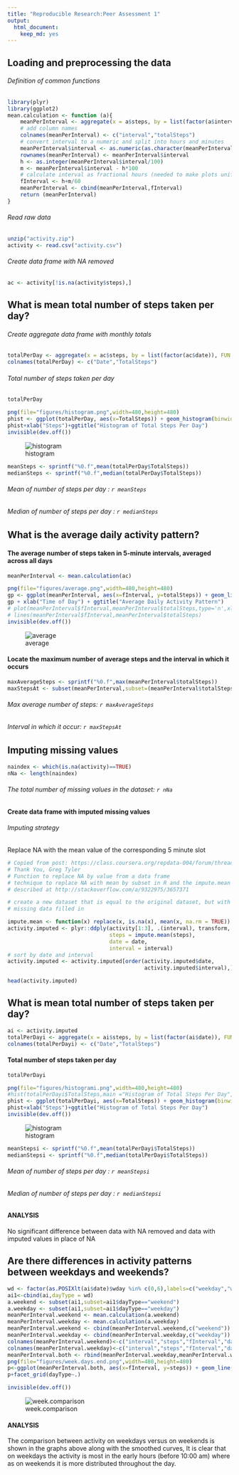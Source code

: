```yaml
---
title: "Reproducible Research:Peer Assessment 1"
output:
  html_document:
    keep_md: yes
---
```

## Loading and preprocessing the data 
###### Definition of common functions
```r
library(plyr)
library(ggplot2)
mean.calculation <- function (a){
    meanPerInterval <- aggregate(x = a$steps, by = list(factor(a$interval)), FUN = "mean")
    # add column names
    colnames(meanPerInterval) <- c("interval","totalSteps")
    # convert interval to a numeric and split into hours and minutes
    meanPerInterval$interval <- as.numeric(as.character(meanPerInterval$interval))
    rownames(meanPerInterval) <- meanPerInterval$interval
    h <- as.integer(meanPerInterval$interval/100)
    m <- meanPerInterval$interval - h*100
    # calculate interval as fractional hours (needed to make plots uniform in time)
    fInterval <- h+m/60
    meanPerInterval <- cbind(meanPerInterval,fInterval)
    return (meanPerInterval)
}
```
###### Read raw data
```r

unzip("activity.zip")
activity <- read.csv("activity.csv")
```
###### Create data frame with NA removed
```r
ac <- activity[!is.na(activity$steps),]
```

## What is mean total number of steps taken per day?
###### Create aggregate data frame with monthly totals
```r
totalPerDay <- aggregate(x = ac$steps, by = list(factor(ac$date)), FUN = "sum")
colnames(totalPerDay) <- c("Date","TotalSteps")
```
###### Total number of steps taken per day

```r
totalPerDay
```

```r

png(file="figures/histogram.png",width=480,height=480)
phist <- ggplot(totalPerDay, aes(x=TotalSteps)) + geom_histogram(binwidth=1000)
phist+xlab("Steps")+ggtitle("Histogram of Total Steps Per Day")
invisible(dev.off())

```
![histogram](figures/histogram.png)
```r
meanSteps <- sprintf("%0.f",mean(totalPerDay$TotalSteps))
medianSteps <- sprintf("%0.f",median(totalPerDay$TotalSteps))

```

###### Mean of number of steps per day : `r meanSteps`
###### Median of number of steps per day : `r medianSteps`

## What is the average daily activity pattern?
#### The average number of steps taken in 5-minute intervals, averaged across all days 
```r
meanPerInterval <- mean.calculation(ac)
```
```r
png(file="figures/average.png",width=480,height=480)
gp <- ggplot(meanPerInterval, aes(x=fInterval, y=totalSteps)) + geom_line()
gp + xlab("Time of Day") + ggtitle("Average Daily Activity Pattern")
# plot(meanPerInterval$fInterval,meanPerInterval$totalSteps,type='n',xlab="Time of Day",ylab="Average number of steps")
# lines(meanPerInterval$fInterval,meanPerInterval$totalSteps)
invisible(dev.off())
```
![average](figures/average.png)

#### Locate the maximum number of average steps and the interval in which it occurs
```r
maxAverageSteps <- sprintf("%0.f",max(meanPerInterval$totalSteps))
maxStepsAt <- subset(meanPerInterval,subset=(meanPerInterval$totalSteps==maxAverageSteps))$interval

```
###### Max average number of steps: `r maxAverageSteps`
###### Interval in which it occur: `r maxStepsAt` 



## Imputing missing values

```r
naindex <- which(is.na(activity)==TRUE)
nNa <- length(naindex)
```
###### The total number of missing values in the dataset: `r nNa`



#### Create data frame with imputed missing values
###### Imputing strategy
Replace NA with the mean value of the corresponding 5 minute slot
```r
# Copied from post: https://class.coursera.org/repdata-004/forum/thread?thread_id=82
# Thank You, Greg Tyler
# Function to replace NA by value from a data frame
# technique to replace NA with mean by subset in R and the impute.mean function 
# described at http://stackoverflow.com/a/9322975/3657371

# create a new dataset that is equal to the original dataset, but with the 
# missing data filled in

impute.mean <- function(x) replace(x, is.na(x), mean(x, na.rm = TRUE))
activity.imputed <- plyr::ddply(activity[1:3], .(interval), transform,
                                steps = impute.mean(steps),
                                date = date,
                                interval = interval)
# sort by date and interval
activity.imputed <- activity.imputed[order(activity.imputed$date,
                                           activity.imputed$interval),]
```
```r
head(activity.imputed)
```

## What is mean total number of steps taken per day?
```r
ai <- activity.imputed
totalPerDayi <- aggregate(x = ai$steps, by = list(factor(ai$date)), FUN = "sum")
colnames(totalPerDayi) <- c("Date","TotalSteps")
```
#### Total number of steps taken per day

```r
totalPerDayi
```

```r

png(file="figures/histogrami.png",width=480,height=480)
#hist(totalPerDayi$TotalSteps,main ="Histogram of Total Steps Per Day", xlab="Steps",breaks=10)
phist <- ggplot(totalPerDayi, aes(x=TotalSteps)) + geom_histogram(binwidth=1000)
phist+xlab("Steps")+ggtitle("Histogram of Total Steps Per Day")
invisible(dev.off())

```
![histogram](figures/histogrami.png)
```r
meanStepsi <- sprintf("%0.f",mean(totalPerDayi$TotalSteps))
medianStepsi <- sprintf("%0.f",median(totalPerDayi$TotalSteps))

```

###### Mean of number of steps per day : `r meanStepsi`
###### Median of number of steps per day : `r medianStepsi`
#### ANALYSIS 
No significant difference between data with NA removed and data with imputed values in place of NA 



## Are there differences in activity patterns between weekdays and weekends?
```r
wd <- factor(as.POSIXlt(ai$date)$wday %in% c(0,6),labels=c("weekday","weekend"))
ai1<-cbind(ai,dayType = wd)
a.weekend <- subset(ai1,subset=ai1$dayType=="weekend")
a.weekday <- subset(ai1,subset=ai1$dayType=="weekday")
meanPerInterval.weekend <- mean.calculation(a.weekend)
meanPerInterval.weekday <- mean.calculation(a.weekday)
meanPerInterval.weekend <- cbind(meanPerInterval.weekend,c("weekend"))
meanPerInterval.weekday <- cbind(meanPerInterval.weekday,c("weekday"))
colnames(meanPerInterval.weekend)<-c("interval","steps","fInterval","dayType")
colnames(meanPerInterval.weekday)<-c("interval","steps","fInterval","dayType")
meanPerInterval.both <- rbind(meanPerInterval.weekday,meanPerInterval.weekend)
png(file="figures/week.days.end.png",width=480,height=480)
p<-ggplot(meanPerInterval.both, aes(x=fInterval, y=steps)) + geom_line()+geom_smooth(method=loess)+ggtitle("Comparison of Activites on Weekdays and Weekends")+xlab("Time of Day")
p+facet_grid(dayType~.)

invisible(dev.off())	
```
![week.comparison](figures/week.days.end.png)  

#### ANALYSIS
The comparison between activity on weekdays versus on weekends is shown in the graphs above along with the smoothed curves, It is clear that on weekdays the activity is most in the early hours (before 10:00 am) where as on weekends it is more distributed throughout the day.


